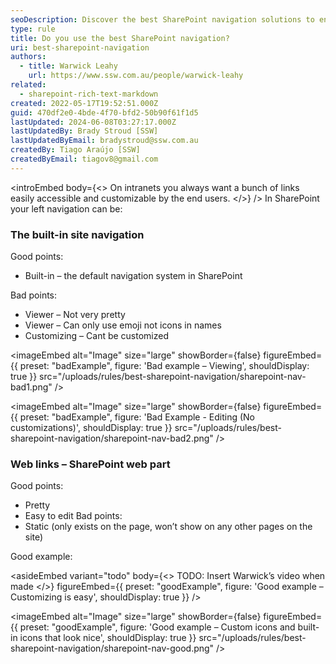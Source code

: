 ```yaml
---
seoDescription: Discover the best SharePoint navigation solutions to enhance your intranet experience with Warwick Leahy.
type: rule
title: Do you use the best SharePoint navigation?
uri: best-sharepoint-navigation
authors:
  - title: Warwick Leahy
    url: https://www.ssw.com.au/people/warwick-leahy
related:
  - sharepoint-rich-text-markdown
created: 2022-05-17T19:52:51.000Z
guid: 470df2e0-4bde-4f70-bfd2-50b90f61f1d5
lastUpdated: 2024-06-08T03:27:17.000Z
lastUpdatedBy: Brady Stroud [SSW]
lastUpdatedByEmail: bradystroud@ssw.com.au
createdBy: Tiago Araújo [SSW]
createdByEmail: tiagov8@gmail.com
---
```


<introEmbed
  body={<>
On intranets you always want a bunch of links easily accessible and customizable by the end users.
  </>}
/>
In SharePoint your left navigation can be:

### The built-in site navigation

Good points:

* Built-in – the default navigation system in SharePoint

Bad points:

* Viewer – Not very pretty
* Viewer – Can only use emoji not icons in names
* Customizing – Cant be customized

<imageEmbed
  alt="Image"
  size="large"
  showBorder={false}
  figureEmbed={{
    preset: "badExample",
    figure: 'Bad example – Viewing',
    shouldDisplay: true
  }}
  src="/uploads/rules/best-sharepoint-navigation/sharepoint-nav-bad1.png"
/>

<imageEmbed
  alt="Image"
  size="large"
  showBorder={false}
  figureEmbed={{
    preset: "badExample",
    figure: 'Bad Example - Editing (No customizations)',
    shouldDisplay: true
  }}
  src="/uploads/rules/best-sharepoint-navigation/sharepoint-nav-bad2.png"
/>

### Web links – SharePoint web part

Good points:

* Pretty
* Easy to edit
  Bad points:
* Static (only exists on the page, won’t show on any other pages on the site)

Good example:

<asideEmbed
  variant="todo"
  body={<>
    TODO: Insert Warwick’s video when made
  </>}
  figureEmbed={{
    preset: "goodExample",
    figure: 'Good example – Customizing is easy',
    shouldDisplay: true
  }}
/>

<imageEmbed
  alt="Image"
  size="large"
  showBorder={false}
  figureEmbed={{
    preset: "goodExample",
    figure: 'Good example – Custom icons and built-in icons that look nice',
    shouldDisplay: true
  }}
  src="/uploads/rules/best-sharepoint-navigation/sharepoint-nav-good.png"
/>
